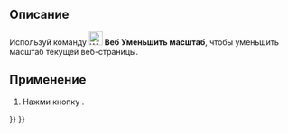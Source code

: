 <languages/>

{{Docnav/ru
|[[Web_BrowserZoomIn/ru|Увеличить масштаб]]
|
|[[Web_Workbench/ru|Веб]]
|IconL=Web_BrowserZoomIn.svg
|IconR=
|IconC=Workbench_Web.svg
}}

{{GuiCommand/ru
|Name=Web BrowserZoomOut
|Name/ru=Веб Уменьшите масштаб
|MenuLocation=
|Workbenches=[[Web_Workbench/ru|Веб]], [[Start_Workbench/ru|Старт]]
|SeeAlso=
}}

<span id="Description"></span>
== Описание ==

Используй команду [[Image:Web_BrowserZoomOut.svg|24px]] '''Веб Уменьшить масштаб''', чтобы уменьшить масштаб текущей веб-страницы.

<span id="Usage"></span>
== Применение ==

# Нажми кнопку {{Button|[[Image:Web_BrowserZoomOut.svg|16px]] [[Web_BrowserZoomOut/ru|Уменьшить масштаб]]}}.


{{Docnav/ru
|[[Web_BrowserZoomIn/ru|Увеличить масштаб]]
|
|[[Web_Workbench/ru|Веб]]
|IconL=Web_BrowserZoomIn.svg
|IconR=
|IconC=Workbench_Web.svg
}}

{{Web Tools navi{{#translation:}}}}
{{Userdocnavi{{#translation:}}}}